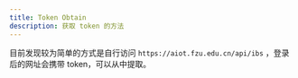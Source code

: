---
title: Token Obtain
description: 获取 token 的方法
---

目前发现较为简单的方式是自行访问 `https://aiot.fzu.edu.cn/api/ibs` ，登录后的网址会携带 token，可以从中提取。